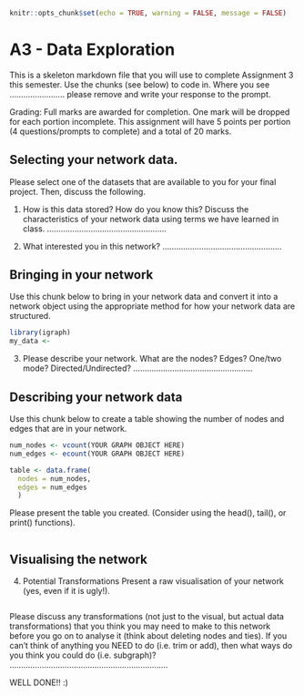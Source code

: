 ```r
knitr::opts_chunk$set(echo = TRUE, warning = FALSE, message = FALSE)
```

# A3 - Data Exploration
This is a skeleton markdown file that you will use to complete Assignment 3 this semester. Use the chunks (see below) to code in. Where you see ........................ please remove and write your response to the prompt.

Grading: Full marks are awarded for completion. One mark will be dropped for each portion incomplete. This assignment will have 5 points per portion (4 questions/prompts to complete) and a total of 20 marks.

## Selecting your network data.
Please select one of the datasets that are available to you for your final project. Then, discuss the following.

1)  How is this data stored? How do you know this? Discuss the characteristics of your network data using terms we have learned in class. ....................................................

2)  What interested you in this network? ....................................................

## Bringing in your network
Use this chunk below to bring in your network data and convert it into a network object using the appropriate method for how your network data are structured.

```r
library(igraph)
my_data <- 

```

3)  Please describe your network. What are the nodes? Edges? One/two mode? Directed/Undirected? ....................................................

## Describing your network data
Use this chunk below to create a table showing the number of nodes and edges that are in your network.

```r
num_nodes <- vcount(YOUR GRAPH OBJECT HERE)
num_edges <- ecount(YOUR GRAPH OBJECT HERE)

table <- data.frame( 
  nodes = num_nodes,
  edges = num_edges
  )
```

Please present the table you created. (Consider using the head(), tail(), or print() functions).

```r

```

## Visualising the network
4)  Potential Transformations Present a raw visualisation of your network (yes, even if it is ugly!).

```r

```

Please discuss any transformations (not just to the visual, but actual data transformations) that you think you may need to make to this network before you go on to analyse it (think about deleting nodes and ties). If you can't think of anything you NEED to do (i.e. trim or add), then what ways do you think you could do (i.e. subgraph)? .....................................................................


WELL DONE!! :)
